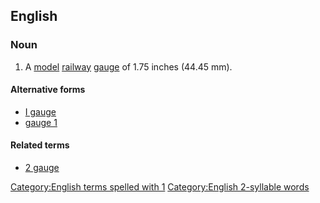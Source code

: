 ==English==

===Noun===
{{wikipedia}}
{{en-noun|-}}

# A [[model]] [[railway]] [[gauge]] of 1.75 inches (44.45 mm).

====Alternative forms====
* [[I gauge]]
* [[gauge 1]]

====Related terms====
* [[2 gauge]]
[[Category:English terms spelled with 1]]
[[Category:English 2-syllable words]]